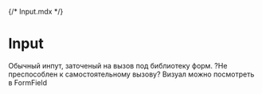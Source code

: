 {/* Input.mdx */}


# Input

Обычный инпут, заточеный на вызов под библиотеку форм.
?Не преспособлен к самостоятельному вызову?
Визуал можно посмотреть в FormField
